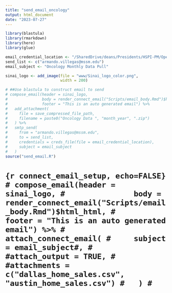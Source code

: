 ```yaml
---
title: "send_email_oncology"
output: html_document
date: "2023-07-27"
---
```


```r
library(blastula)
library(rmarkdown)
library(here)
library(glue)
```



```r
email_credential_location <- "/SharedDrive/deans/Presidents/HSPI-PM/Operations Analytics and Optimization/Administrative/Workgroups/R Workbench/Working Area/Data Connections/email_creds"
send_list <- c("armando.villegas@mssm.edu")
email_subject <- "Oncology Monthly Data Pull"

sinai_logo <- add_image(file = "www/Sinai_logo_color.png",
                        width = 200)

# ##Use blastula to construct email to send
# compose_email(header = sinai_logo,
#               body = render_connect_email("Scripts/email_body.Rmd")$html_html,
#               footer = "This is an auto generated email") %>%
#   add_attachment(
#     file = save_compressed_file_path,
#     filename = paste0("Oncology Data ", "month_year", ".zip")
#   ) %>%
#   smtp_send(
#     from = "armando.villegas@mssm.edu",
#     to = send_list,
#     credentials = creds_file(file = email_credential_location),
#     subject = email_subject
#   )
source("send_email.R")
```

# ```{r connect_email_setup, echo=FALSE}
# compose_email(header = sinai_logo,
#               body = render_connect_email("Scripts/email_body.Rmd")$html_html,
#               footer = "This is an auto generated email") %>%
#   attach_connect_email(
#     subject = email_subject#,
#     #attach_output = TRUE,
#     #attachments = c("dallas_home_sales.csv", "austin_home_sales.csv")
#   )
# ```
